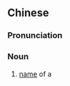 ==Chinese==
{{zh-forms}}

===Pronunciation===
{{zh-pron
|m=zhōumíng
|c=zau1 ming4
|cat=n
}}

===Noun===
{{zh-noun}}

# [[name]] of a {{zh-l|州|[[prefecture]]; [[state]]}}